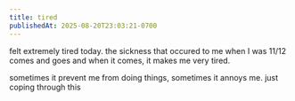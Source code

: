 ```yaml
---
title: tired
publishedAt: 2025-08-20T23:03:21-0700
---
```


felt extremely tired today. the sickness that occured to me when I was 11/12 comes and goes and when it comes, it makes me very tired.

sometimes it prevent me from doing things, sometimes it annoys me. just coping through this

